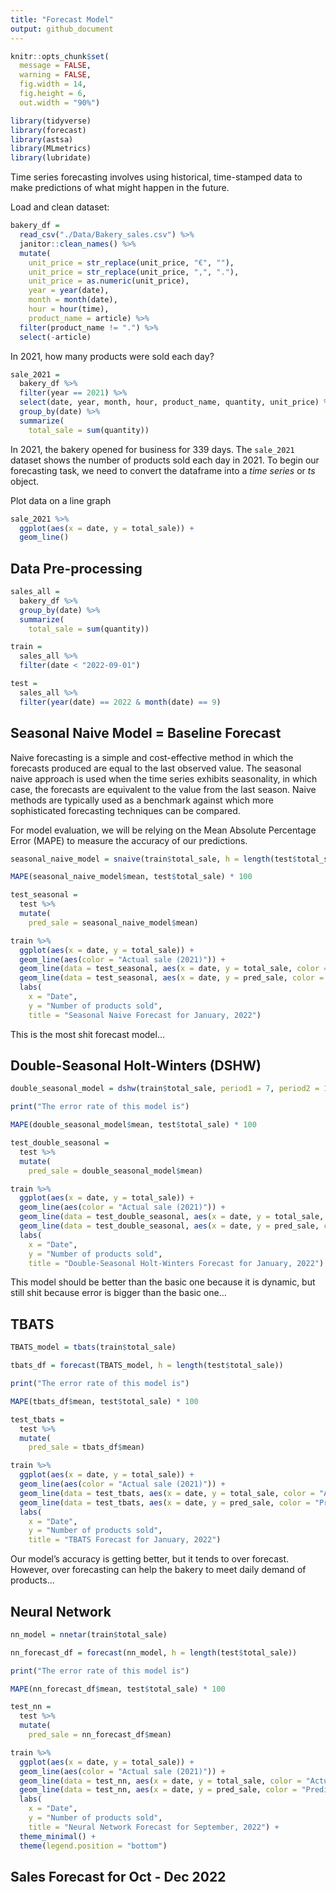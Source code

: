 ```yaml
---
title: "Forecast Model"
output: github_document
---
```


```r
knitr::opts_chunk$set(
  message = FALSE, 
  warning = FALSE,
  fig.width = 14,
  fig.height = 6,
  out.width = "90%")

library(tidyverse)
library(forecast)
library(astsa)
library(MLmetrics)
library(lubridate)
```

Time series forecasting involves using historical, time-stamped data to make predictions of what might happen in the future.

Load and clean dataset:
```r
bakery_df = 
  read_csv("./Data/Bakery_sales.csv") %>% 
  janitor::clean_names() %>% 
  mutate(
    unit_price = str_replace(unit_price, "€", ""),
    unit_price = str_replace(unit_price, ",", "."),
    unit_price = as.numeric(unit_price),
    year = year(date),
    month = month(date),
    hour = hour(time),
    product_name = article) %>% 
  filter(product_name != ".") %>% 
  select(-article)
```

In 2021, how many products were sold each day?
```r
sale_2021 = 
  bakery_df %>% 
  filter(year == 2021) %>% 
  select(date, year, month, hour, product_name, quantity, unit_price) %>% 
  group_by(date) %>% 
  summarize(
    total_sale = sum(quantity))
```

In 2021, the bakery opened for business for 339 days. The `sale_2021` dataset shows the number of products sold each day in 2021. 
To begin our forecasting task, we need to convert the dataframe into a *time series* or *ts* object. 

Plot data on a line graph
```r
sale_2021 %>% 
  ggplot(aes(x = date, y = total_sale)) +
  geom_line()
```

## Data Pre-processing

```r
sales_all = 
  bakery_df %>% 
  group_by(date) %>% 
  summarize(
    total_sale = sum(quantity))
```

```r
train = 
  sales_all %>% 
  filter(date < "2022-09-01")

test = 
  sales_all %>% 
  filter(year(date) == 2022 & month(date) == 9)
```


## Seasonal Naive Model = Baseline Forecast

Naive forecasting is a simple and cost-effective method in which the forecasts produced are equal to the last observed value. The seasonal naive approach is used 
when the time series exhibits seasonality, in which case, the forecasts are equivalent to the value from the last season. Naive methods are typically used as a 
benchmark against which more sophisticated forecasting techniques can be compared. 

For model evaluation, we will be relying on the Mean Absolute Percentage Error (MAPE) to measure the accuracy of our predictions.

```r
seasonal_naive_model = snaive(train$total_sale, h = length(test$total_sale))

MAPE(seasonal_naive_model$mean, test$total_sale) * 100
```

```r
test_seasonal = 
  test %>% 
  mutate(
    pred_sale = seasonal_naive_model$mean)
```

```r
train %>% 
  ggplot(aes(x = date, y = total_sale)) +
  geom_line(aes(color = "Actual sale (2021)")) +
  geom_line(data = test_seasonal, aes(x = date, y = total_sale, color = "Actual sale (2022)")) + 
  geom_line(data = test_seasonal, aes(x = date, y = pred_sale, color = "Predicted sale"), size = 1.5) +
  labs(
    x = "Date",
    y = "Number of products sold",
    title = "Seasonal Naive Forecast for January, 2022")
```

This is the most shit forecast model...


## Double-Seasonal Holt-Winters (DSHW)

```r
double_seasonal_model = dshw(train$total_sale, period1 = 7, period2 = 14, h = length(test$total_sale))

print("The error rate of this model is")

MAPE(double_seasonal_model$mean, test$total_sale) * 100
```

```r
test_double_seasonal = 
  test %>% 
  mutate(
    pred_sale = double_seasonal_model$mean)
```

```r
train %>% 
  ggplot(aes(x = date, y = total_sale)) +
  geom_line(aes(color = "Actual sale (2021)")) +
  geom_line(data = test_double_seasonal, aes(x = date, y = total_sale, color = "Actual sale (2022)")) + 
  geom_line(data = test_double_seasonal, aes(x = date, y = pred_sale, color = "Predicted sale")) +
  labs(
    x = "Date",
    y = "Number of products sold",
    title = "Double-Seasonal Holt-Winters Forecast for January, 2022")
```

This model should be better than the basic one because it is dynamic, but still shit because error is bigger than the basic one...


## TBATS

```r
TBATS_model = tbats(train$total_sale)

tbats_df = forecast(TBATS_model, h = length(test$total_sale))

print("The error rate of this model is")

MAPE(tbats_df$mean, test$total_sale) * 100
```

```r
test_tbats = 
  test %>% 
  mutate(
    pred_sale = tbats_df$mean)
```

```r
train %>% 
  ggplot(aes(x = date, y = total_sale)) +
  geom_line(aes(color = "Actual sale (2021)")) +
  geom_line(data = test_tbats, aes(x = date, y = total_sale, color = "Actual sale (2022)")) + 
  geom_line(data = test_tbats, aes(x = date, y = pred_sale, color = "Predicted sale"), size = 0.8) +
  labs(
    x = "Date",
    y = "Number of products sold",
    title = "TBATS Forecast for January, 2022")
```

Our model's accuracy is getting better, but it tends to over forecast. However, over forecasting can help the bakery to meet daily demand of products...


## Neural Network

```r
nn_model = nnetar(train$total_sale)

nn_forecast_df = forecast(nn_model, h = length(test$total_sale))

print("The error rate of this model is")

MAPE(nn_forecast_df$mean, test$total_sale) * 100
```

```r
test_nn = 
  test %>% 
  mutate(
    pred_sale = nn_forecast_df$mean)
```

```r
train %>% 
  ggplot(aes(x = date, y = total_sale)) +
  geom_line(aes(color = "Actual sale (2021)")) +
  geom_line(data = test_nn, aes(x = date, y = total_sale, color = "Actual sale (2022)"), alpha = 0.8) + 
  geom_line(data = test_nn, aes(x = date, y = pred_sale, color = "Predicted sale"), size = 0.6, alpha = 0.8) +
  labs(
    x = "Date",
    y = "Number of products sold",
    title = "Neural Network Forecast for September, 2022") +
  theme_minimal() +
  theme(legend.position = "bottom")
```

## Sales Forecast for Oct - Dec 2022




